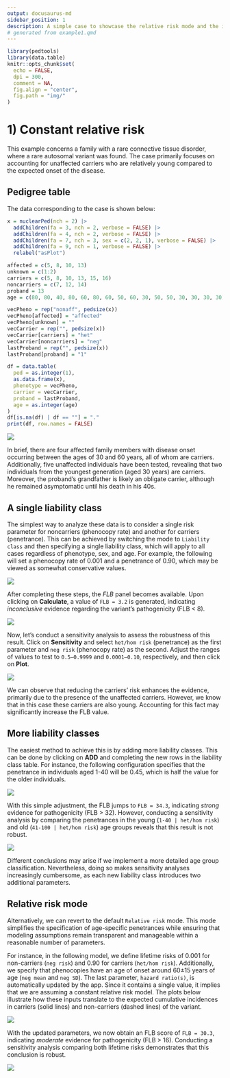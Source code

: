```yaml
---
output: docusaurus-md
sidebar_position: 1
description: A simple case to showcase the relative risk mode and the importance of accounting for age of onset.
# generated from example1.qmd
---
```


```r
library(pedtools)
library(data.table)
knitr::opts_chunk$set(
  echo = FALSE,
  dpi = 300,
  comment = NA,
  fig.align = "center",
  fig.path = "img/"
)
```

# 1) Constant relative risk

This example concerns a family with a rare connective tissue disorder, where a rare autosomal variant was found. The case primarily focuses on accounting for unaffected carriers who are relatively young compared to the expected onset of the disease.

## Pedigree table

The data corresponding to the case is shown below:

```r
x = nuclearPed(nch = 2) |>
  addChildren(fa = 3, nch = 2, verbose = FALSE) |>
  addChildren(fa = 4, nch = 2, verbose = FALSE) |>
  addChildren(fa = 7, nch = 3, sex = c(2, 2, 1), verbose = FALSE) |>
  addChildren(fa = 9, nch = 1, verbose = FALSE) |>
  relabel("asPlot")

affected = c(5, 8, 10, 13)
unknown = c(1:2)
carriers = c(5, 8, 10, 13, 15, 16)
noncarriers = c(7, 12, 14)
proband = 13
age = c(80, 80, 40, 80, 60, 80, 60, 50, 60, 30, 50, 50, 30, 30, 30, 30)

vecPheno = rep("nonaff", pedsize(x))
vecPheno[affected] = "affected"
vecPheno[unknown] = ""
vecCarrier = rep("", pedsize(x))
vecCarrier[carriers] = "het"
vecCarrier[noncarriers] = "neg"
lastProband = rep("", pedsize(x))
lastProband[proband] = "1"

df = data.table(
  ped = as.integer(1),
  as.data.frame(x),
  phenotype = vecPheno,
  carrier = vecCarrier,
  proband = lastProband,
  age = as.integer(age)
)
df[is.na(df) | df == ""] = "."
print(df, row.names = FALSE)
```

<img src={require("./img/ex1-ped.png").default} style={{maxHeight:"350px"}} />

In brief, there are four affected family members with disease onset occurring between the ages of 30 and 60 years, all of whom are carriers. Additionally, five unaffected individuals have been tested, revealing that two individuals from the youngest generation (aged 30 years) are carriers. Moreover, the proband's grandfather is likely an obligate carrier, although he remained asymptomatic until his death in his 40s.

## A single liability class

The simplest way to analyze these data is to consider a single risk parameter for noncarriers (phenocopy rate) and another for carriers (penetrance). This can be achieved by switching the mode to `Liability class` and then specifying a single liability class, which will apply to all cases regardless of phenotype, sex, and age. For example, the following will set a phenocopy rate of 0.001 and a penetrance of 0.90, which may be viewed as somewhat conservative values.

<img src={require("./img/ex1-lclass1-tab.png").default} style={{maxHeight:"150px"}} />

After completing these steps, the *FLB* panel becomes available. Upon clicking on **Calculate**, a value of `FLB = 3.2` is generated, indicating *inconclusive* evidence regarding the variant's pathogenicity (FLB < 8).

<img src={require("./img/ex1-lclass1-flb.png").default} style={{maxHeight:"150px"}} />

Now, let's conduct a sensitivity analysis to assess the robustness of this result. Click on **Sensitivity** and select `het/hom risk` (penetrance) as the first parameter and `neg risk` (phenocopy rate) as the second. Adjust the ranges of values to test to `0.5–0.9999` and `0.0001–0.10`, respectively, and then click on **Plot**.

<img src={require("./img/ex1-lclass1-sen.png").default} style={{maxHeight:"350px"}} />

We can observe that reducing the carriers' risk enhances the evidence, primarily due to the presence of the unaffected carriers. However, we know that in this case these carriers are also young. Accounting for this fact may significantly increase the FLB value.

## More liability classes

The easiest method to achieve this is by adding more liability classes. This can be done by clicking on **ADD** and completing the new rows in the liability class table. For instance, the following configuration specifies that the penetrance in individuals aged 1-40 will be 0.45, which is half the value for the older individuals.

<img src={require("./img/ex1-lclass2-tab.png").default} style={{maxHeight:"175px"}} />

With this simple adjustment, the FLB jumps to `FLB = 34.3`, indicating *strong* evidence for pathogenicity (FLB > 32). However, conducting a sensitivity analysis by comparing the penetrances in the young (`1-40 | het/hom risk`) and old (`41-100 | het/hom risk`) age groups reveals that this result is not robust.

<img src={require("./img/ex1-lclass2-sen.png").default} style={{maxHeight:"500px"}} />

Different conclusions may arise if we implement a more detailed age group classification. Nevertheless, doing so makes sensitivity analyses increasingly cumbersome, as each new liability class introduces two additional parameters.

## Relative risk mode

Alternatively, we can revert to the default `Relative risk` mode. This mode simplifies the specification of age-specific penetrances while ensuring that modeling assumptions remain transparent and manageable within a reasonable number of parameters.

For instance, in the following model, we define lifetime risks of 0.001 for non-carriers (`neg risk`) and 0.90 for carriers (`het/hom risk`). Additionally, we specify that phenocopies have an age of onset around 60±15 years of age (`neg mean` and `neg SD`). The last parameter, `hazard ratio(s)`, is automatically updated by the app. Since it contains a single value, it implies that we are assuming a constant relative risk model. The plots below illustrate how these inputs translate to the expected cumulative incidences in carriers (solid lines) and non-carriers (dashed lines) of the variant.

<img src={require("./img/ex1-rrisk-tab.png").default} style={{maxHeight:"400px"}} />

With the updated parameters, we now obtain an FLB score of `FLB = 30.3`, indicating *moderate* evidence for pathogenicity (FLB > 16). Conducting a sensitivity analysis comparing both lifetime risks demonstrates that this conclusion is robust.

<img src={require("./img/ex1-rrisk-sen.png").default} style={{maxHeight:"500px"}} />
